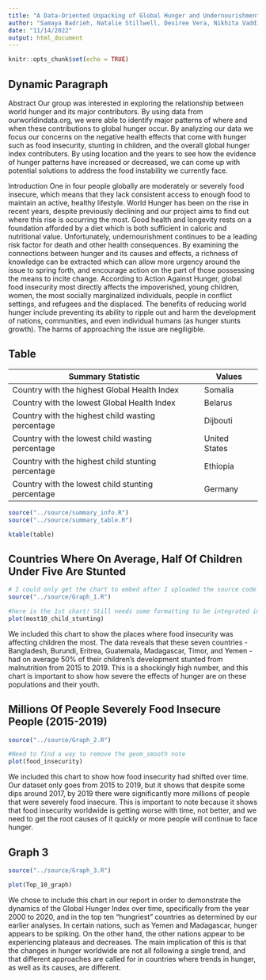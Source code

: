 ```yaml
---
title: "A Data-Oriented Unpacking of Global Hunger and Undernourishment"
author: "Samaya Badrieh, Natalie Stillwell, Desiree Vera, Nikhita Vaddineni"
date: "11/14/2022"
output: html_document
---
```


```r
knitr::opts_chunk$set(echo = TRUE)
```

## Dynamic Paragraph

Abstract
Our group was interested in exploring the relationship between world hunger and its major contributors. By using data from ourworldindata.org, we were able
to identify major patterns of where and when these contributions to global hunger occur. By analyzing our data we focus our concerns on the negative health
effects that come with hunger such as food insecurity, stunting in children, and the overall global hunger index contributers. By using location and the
years to see how the evidence of hunger patterns have increased or decreased, we can come up with potential solutions to address the food instability we
currently face. 

Introduction
One in four people globally are moderately or severely food insecure, which means that they lack consistent access to enough food to maintain an active,
healthy lifestyle. World Hunger has been on the rise in recent years, despite previously declining and our project aims to find out where this rise is
occurring the most. Good health and longevity rests on a foundation afforded by a diet which is both sufficient in caloric and nutritional value.
Unfortunately, undernourishment continues to be a leading risk factor for death and other health consequences. By examining the connections between hunger
and its causes and effects, a richness of knowledge can be extracted which can allow more urgency around the issue to spring forth, and encourage action
on the part of those possessing the means to incite change. According to Action Against Hunger, global food insecurity most directly affects the impoverished, young children, women, the most socially marginalized individuals, people in conflict settings, and refugees and the displaced. The benefits
of reducing world hunger include preventing its ability to ripple out and harm the development of nations, communities, and even individual humans (as
hunger stunts growth). The harms of approaching the issue are negiligible. 


## Table

| Summary Statistic | Values |
|-------------------|-----------|
| Country with the highest Global Health Index| Somalia |
|Country with the lowest Global Health Index | Belarus|
| Country with the highest child wasting percentage | Dijbouti|
| Country with the lowest child wasting percentage| United States |
|Country with the highest child stunting percentage| Ethiopia |
|Country with the lowest child stunting percentage | Germany |

```r
source("../source/summary_info.R")
source("../source/summary_table.R")
```
``` r
ktable(table)
```

## Countries Where On Average, Half Of Children Under Five Are Stunted
```r
# I could only get the chart to embed after I uploaded the source code 
source("../source/Graph_1.R")
```
```r
#here is the 1st chart! Still needs some formatting to be integrated into P2
plot(most10_child_stunting)
```

We included this chart to show the places where food insecurity was affecting children the most. The data reveals that these seven countries - Bangladesh, Burundi, Eritrea, Guatemala, Madagascar, Timor, and Yemen - had on average 50% of their children's development stunted from malnutrition from 2015 to 2019. This is a shockingly high number, and this chart is important to show how severe the effects of hunger are on these populations and their youth.

## Millions Of People Severely Food Insecure People (2015-2019)
```r
source("../source/Graph_2.R")
```
```r
#Need to find a way to remove the geom_smooth note
plot(food_insecurity)
```

We included this chart to show how food insecurity had shifted over time. Our dataset only goes from 2015 to 2019, but it shows that despite some dips around 2017, by 2019 there were significantly more millions of people that were severely food insecure. This is important to note because it shows that food insecurity worldwide is getting worse with time, not better, and we need to get the root causes of it quickly or more people will continue to face hunger.

## Graph 3

```r
source("../source/Graph_3.R")
```
```r
plot(Top_10_graph)
```

We chose to include this chart in our report in order to demonstrate the
dynamics of the Global Hunger Index over time, specifically from the year 2000
to 2020, and in the top ten "hungriest" countries as determined by our earlier
analyses. In certain nations, such as Yemen and Madagascar, hunger appears to be
spiking. On the other hand, the other nations appear to be experiencing plateaus
and decreases. The main implication of this is that the changes in hunger
worldwide are not all following a single trend, and that different approaches
are called for in countries where trends in hunger, as well as its causes, are different.
